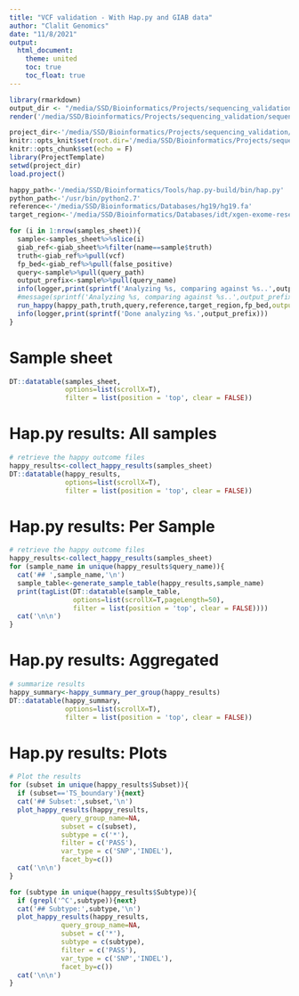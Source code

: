 ```yaml
---
title: "VCF validation - With Hap.py and GIAB data"
author: "Clalit Genomics"
date: "11/8/2021"
output: 
  html_document:
    theme: united
    toc: true
    toc_float: true
---
```


```r
library(rmarkdown)
output_dir <- "/media/SSD/Bioinformatics/Projects/sequencing_validation/sequencing_validation_project/output/reports"
render('/media/SSD/Bioinformatics/Projects/sequencing_validation/sequencing_validation_project/src/sequencing_validation_analysis.Rmd', output_dir = output_dir,output_file = sprintf('vcf_validation_report.%s.html',Sys.Date()))
```

```r
project_dir<-'/media/SSD/Bioinformatics/Projects/sequencing_validation/sequencing_validation_project/'
knitr::opts_knit$set(root.dir='/media/SSD/Bioinformatics/Projects/sequencing_validation/sequencing_validation_project/')
knitr::opts_chunk$set(echo = F)
library(ProjectTemplate)
setwd(project_dir)
load.project()
```

```r
happy_path<-'/media/SSD/Bioinformatics/Tools/hap.py-build/bin/hap.py'
python_path<-'/usr/bin/python2.7'
reference<-'/media/SSD/Bioinformatics/Databases/hg19/hg19.fa'
target_region<-'/media/SSD/Bioinformatics/Databases/idt/xgen-exome-research-panel-v2-targets-hg19.bed'

for (i in 1:nrow(samples_sheet)){
  sample<-samples_sheet%>%slice(i)
  giab_ref<-giab_sheet%>%filter(name==sample$truth)
  truth<-giab_ref%>%pull(vcf)
  fp_bed<-giab_ref%>%pull(false_positive)
  query<-sample%>%pull(query_path)
  output_prefix<-sample%>%pull(query_name)
  info(logger,print(sprintf('Analyzing %s, comparing against %s..',output_prefix,giab_ref$name)))
  #message(sprintf('Analyzing %s, comparing against %s..',output_prefix,giab_ref$name))
  run_happy(happy_path,truth,query,reference,target_region,fp_bed,output_prefix = output_prefix)
  info(logger,print(sprintf('Done analyzing %s.',output_prefix)))
}

```

# Sample sheet

```r
DT::datatable(samples_sheet,
              options=list(scrollX=T),
              filter = list(position = 'top', clear = FALSE))
```

# Hap.py results: All samples

```r
# retrieve the happy outcome files
happy_results<-collect_happy_results(samples_sheet)
DT::datatable(happy_results,
              options=list(scrollX=T),
              filter = list(position = 'top', clear = FALSE))
```

# Hap.py results: Per Sample {.tabset}

```r
# retrieve the happy outcome files
happy_results<-collect_happy_results(samples_sheet)
for (sample_name in unique(happy_results$query_name)){
  cat('## ',sample_name,'\n')
  sample_table<-generate_sample_table(happy_results,sample_name)
  print(tagList(DT::datatable(sample_table,
                options=list(scrollX=T,pageLength=50),
                filter = list(position = 'top', clear = FALSE))))
  cat('\n\n')
}
```


# Hap.py results: Aggregated

```r
# summarize results
happy_summary<-happy_summary_per_group(happy_results)
DT::datatable(happy_summary,
              options=list(scrollX=T),
              filter = list(position = 'top', clear = FALSE))
```

# Hap.py results: Plots {.tabset}

```r
# Plot the results
for (subset in unique(happy_results$Subset)){
  if (subset=='TS_boundary'){next}
  cat('## Subset:',subset,'\n')
  plot_happy_results(happy_results,
             query_group_name=NA,
             subset = c(subset),
             subtype = c('*'),
             filter = c('PASS'),
             var_type = c('SNP','INDEL'),
             facet_by=c())
  cat('\n\n')
}

for (subtype in unique(happy_results$Subtype)){
  if (grepl('^C',subtype)){next}
  cat('## Subtype:',subtype,'\n')
  plot_happy_results(happy_results,
             query_group_name=NA,
             subset = c('*'),
             subtype = c(subtype),
             filter = c('PASS'),
             var_type = c('SNP','INDEL'),
             facet_by=c())
  cat('\n\n')
}
```